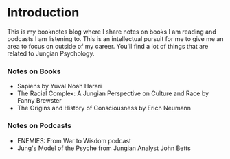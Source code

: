 
# Introduction

This is my booknotes blog where I share notes on books I am reading and
podcasts I am listening to. This is an intellectual pursuit for me to give
me an area to focus on outside of my career. You'll find a lot of things
that are related to Jungian Psychology.

### Notes on Books
- <Link href="/sapiens"><a>Sapiens by Yuval Noah Harari</a></Link>
- The Racial Complex: A Jungian Perspective on Culture and Race by Fanny Brewster
- <Link href="/origins"><a>The Origins and History of Consciousness by
  Erich Neumann</a></Link>

### Notes on Podcasts
- ENEMIES: From War to Wisdom podcast
- <Link href="/johnbetts"><a>Jung's Model of the Psyche from Jungian Analyst John Betts</a></Link>
